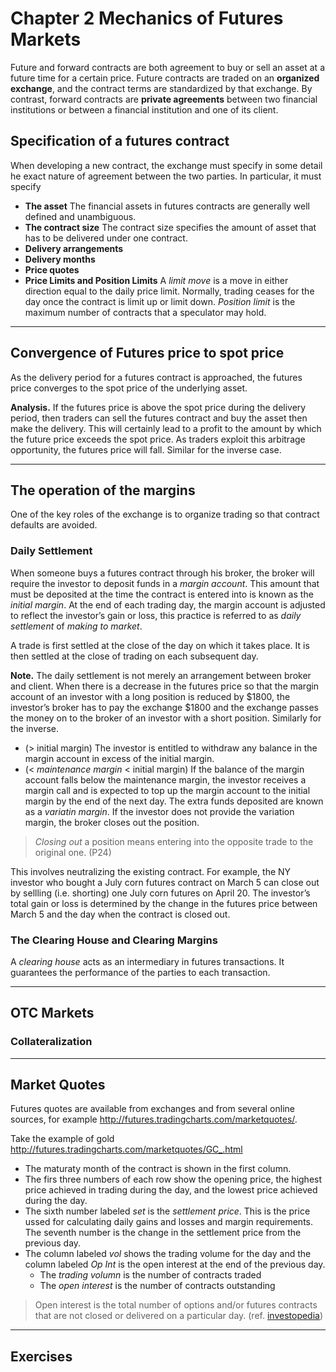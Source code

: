 
Chapter 2 Mechanics of Futures Markets
======================================

Future and forward contracts are both agreement to buy or sell an asset at a future time for a certain price. Future contracts are traded on an **organized exchange**, and the contract terms are standardized by that exchange. By contrast, forward contracts are **private agreements** between two financial institutions or between a financial institution and one of its client.

## Specification of a futures contract

When developing a new contract, the exchange must specify in some detail he exact nature of agreement between the two parties. In particular, it must specify

* **The asset** The financial assets in futures contracts are generally well defined and unambiguous.
* **The contract size** The contract size specifies the amount of asset that has to be delivered under one contract.
* **Delivery arrangements**
* **Delivery months**
* **Price quotes**
* **Price Limits and Position Limits** A *limit move* is a move in either direction equal to the  daily price limit. Normally, trading ceases for the day once the contract is limit up or limit down. *Position limit* is the maximum number of contracts that a speculator may hold.

-----------------------------

## Convergence of Futures price to spot price

As the delivery period for a futures contract is approached, the futures price converges to the spot price of the underlying asset.

**Analysis.** If the futures price is above the spot price during the delivery period, then traders can sell the futures contract and buy the asset then make the delivery. This will certainly lead to a profit to the amount by which the future price exceeds the spot price. As traders exploit this arbitrage opportunity, the futures price will fall. Similar for the inverse case.

-----------------------------

## The operation of the margins

One of the key roles of the exchange is to organize trading so that contract defaults are avoided.

### Daily Settlement

When someone buys a futures contract through his broker, the broker will require the investor to deposit funds in a *margin account*. This amount that must be deposited at the time the contract is entered into is known as the *initial margin*. At the end of each trading day, the margin account is adjusted to reflect the investor's gain or loss, this practice is referred to as *daily settlement* of *making to market*.

A trade is first settled at the close of the day on which it takes place. It is then settled at the close of trading on each subsequent day.

**Note.** The daily settlement is not merely an arrangement between broker and client. When there is a decrease in the futures price so that the margin account of an investor with a long position is reduced by $1800, the investor's broker has to pay the exchange $1800 and the exchange passes the money on to the broker of an investor with a short position. Similarly for the inverse.

* ($>$ initial margin) The investor is entitled to withdraw any balance in the margin account in excess of the initial margin. 
* ($<$ *maintenance margin* $<$ initial margin) If the balance of the margin account falls below the maintenance margin, the investor receives a margin call and is expected to top up the margin account to the initial margin by the end of the next day. The extra funds deposited are known as a *variatin margin*. If the investor does not provide the variation margin, the broker closes out the position.

> *Closing out* a position means entering into the opposite trade to the original one. (P24) 

This involves neutralizing the existing contract. For example, the NY investor who bought a July corn futures contract on March 5 can close out by sellling (i.e. shorting) one July corn futures on April 20. The investor's total gain or loss is determined by the change in the futures price between March 5 and the day when the contract is closed out.

### The Clearing House and Clearing Margins

A *clearing house* acts as an intermediary in futures transactions. It guarantees the performance of the parties to each transaction.

-----------------------------

## OTC Markets

### Collateralization

-----------------------------

## Market Quotes

Futures quotes are available from exchanges and from several online sources, for example [http://futures.tradingcharts.com/marketquotes/](http://futures.tradingcharts.com/marketquotes/).

Take the example of gold [http://futures.tradingcharts.com/marketquotes/GC_.html](http://futures.tradingcharts.com/marketquotes/GC_.html)

* The maturaty month of the contract is shown in the first column.
* The firs three numbers of each row show the opening price, the highest price achieved in trading during the day, and the lowest price achieved during the day.
* The sixth number labeled *set* is the *settlement price*. This is the price ussed for calculating daily gains and losses and margin requirements. The seventh number is the change in the settlement price from the previous day.
* The column labeled *vol* shows the trading volume for the day and the column labeled *Op Int* is the open interest at the end of the previous day.
    - The *trading volumn* is the number of contracts traded
    - The *open interest* is the number of contracts outstanding
    
> Open interest is the total number of options and/or futures contracts that are not closed or delivered on a particular day. (ref. [investopedia](http://www.investopedia.com/terms/o/openinterest.asp))


-----------------------------

## Exercises














